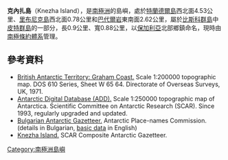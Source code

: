{{coord|65|21|28|S|65|22|02|W|display=title}}

'''克內扎島'''（Knezha Island），是[[南極洲|南極洲]]的島嶼，處於[[特蘭德爾島|特蘭德爾島]]西北面4.53公里、[[里布尼克島|里布尼克島]]西北面0.78公里和[[巴代爾岩|巴代爾岩]]東南面2.62公里，屬於[[比斯科群島|比斯科群島]]中[[皮特群島|皮特群島]]的一部分，長0.9公里、寬0.88公里，以[[保加利亞|保加利亞]]北部鄉鎮命名，現時由[[南極條約體系|南極條約體系]]管理。

==參考資料==
* [https://data.aad.gov.au/aadc/mapcat/display_map.cfm?map_id=3110 British Antarctic Territory: Graham Coast.]{{Wayback|url=https://data.aad.gov.au/aadc/mapcat/display_map.cfm?map_id=3110 |date=20131112130011 }}  Scale 1:200000 topographic map.  DOS 610 Series, Sheet W 65 64.  Directorate of Overseas Surveys, UK, 1971.
* [http://www.add.scar.org Antarctic Digital Database (ADD).]{{Wayback|url=http://www.add.scar.org/ |date=20170305000653 }} Scale 1:250000 topographic map of Antarctica. Scientific Committee on Antarctic Research (SCAR). Since 1993, regularly upgraded and updated.
* [http://apcbg.org/gazet-bg.doc Bulgarian Antarctic Gazetteer.]{{Wayback|url=http://apcbg.org/gazet-bg.doc |date=20131012104624 }} Antarctic Place-names Commission. (details in Bulgarian, [http://apcbg.org/gazet.htm basic data]{{Wayback|url=http://apcbg.org/gazet.htm |date=20160304071225 }} in English)
* [https://data.aad.gov.au/aadc/gaz/scar/display_name.cfm?gaz_id=137760 Knezha Island.] {{Wayback|url=https://data.aad.gov.au/aadc/gaz/scar/display_name.cfm?gaz_id=137760 |date=20181002035552 }} SCAR Composite Antarctic Gazetteer.

{{DEFAULTSORT:Knezha Island}}
[[Category:南極洲島嶼|Category:南極洲島嶼]]


{{Biscoes-geo-stub}}